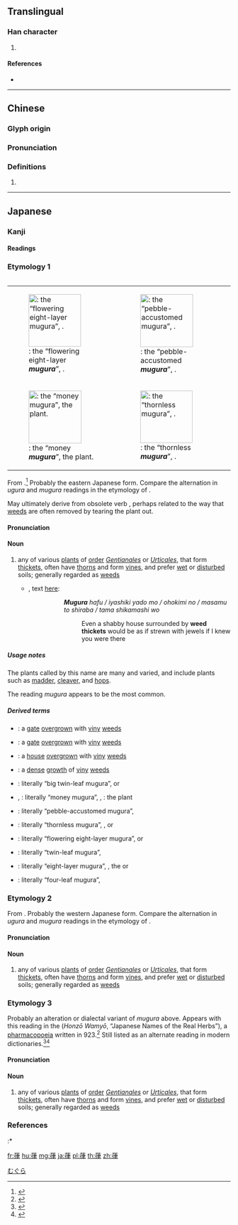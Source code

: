 {{character info/new}}
==Translingual==

===Han character===
{{Han char|rn=140|rad=艸|as=09|sn=12|four=44257|canj=THOQ|ids=⿱艹律}}

# {{defn|Han|sort=艸09}}

====References====
* {{Han ref|kx=1044.130|dkj=31397|dj=1505.090|hdz=53252.040|uh=844E|ud=33870|bh=DFD0|bd=57296}}

----

==Chinese==
{{zh-forms}}

===Glyph origin===
{{Han etym}}

===Pronunciation===
{{zh-pron
|m=lǜ
|c=leot6
|mc=y
|oc=y
|cat=
}}

===Definitions===
{{zh-hanzi}}

# {{rfdef|zh}}

----

==Japanese==

===Kanji===
{{ja-kanji|grade=|rs=艸09}}

====Readings====
{{ja-readings
|goon=[[りち]] (richi)
|kanon=[[りつ]] (ritsu)
|kun=[[むぐら]] (mugura), [[うぐら]] (ugura) {{non-joyo-reading}}, [[もぐら]] (mogura) {{non-joyo-reading}}
|nanori=[[つ]] (tsu)
}}

===Etymology 1===
<div style="float:right;">
{{wikipedia|lang=ja|ムグラ}}
{| style="float:right;padding:0px;margin-right:-5px;clear:both;"
| [[File:Sherardia_arvensis4.jpg|thumb|none|118px|{{m|ja|花八重葎|tr=hana yae mugura}}: the “flowering eight-layer '''''mugura'''''”, {{vern|field madder}}.]]
| [[File:Hedyotis_biflora_var_parvifolia_flower02.jpg|thumb|none|119px|{{m|ja|磯馴葎|tr=sonare mugura}}: the “pebble-accustomed '''''mugura'''''”, {{taxlink|Hedyotis biflora|species|noshow=1}}.]]
|-
| [[File:Humulus_Japonicus_14OCT2007.jpg|thumb|none|119px|{{m|ja|金葎|tr=kana mugura}}: the “money '''''mugura'''''”, the {{vern|Japanese hop}} plant.]]
| [[File:Galium.mollugo.5961.Liosi.jpg|thumb|none|118px|{{m|ja|刺無葎|tr=toge nashi mugura}}: the “thornless '''''mugura'''''”, {{vern|false baby's breath}}.]]
|}
</div>
{{ja-kanjitab|yomi=k|むぐら}}
From {{etyl|ojp|ja|sort=むぐら}}.<ref name="KDJ">{{R:Kokugo Dai Jiten}}</ref> Probably the eastern Japanese form. Compare the alternation in ''ugura'' and ''mugura'' readings in the etymology of {{m|ja|土竜}}.

May ultimately derive from obsolete verb {{m|ja|剥る|tr=mukuru||to peel off, to tear off}}, perhaps related to the way that [[weed]]s are often removed by tearing the plant out.

====Pronunciation====
{{ja-pron|yomi=k|むぐら|acc=0|acc_ref=DJR}}

====Noun====
{{ja-noun|むぐら}}

# any of various [[plant]]s of [[order]] ''[[Gentianales]]'' or ''[[Urticales]]'', that form [[thicket]]s, often have [[thorn]]s and form [[vine]]s, and prefer [[wet]] or [[disturbed]] soils; generally regarded as [[weed]]s
#* {{RQ:Manyoshu|19|4270}}, text [http://jti.lib.virginia.edu/japanese/manyoshu/Man19Yo.html#4270 here]:
#*: {{lang|ja|'''牟具良'''波布 / 伊也之伎屋戸母 / 大皇之 / 座牟等知者 / 玉之可麻思乎}}
#*: {{lang|ja|'''葎'''延ふ / 賎しき宿も / 大君の / 座さむと知らば / 玉敷かましを}}
#*:: {{lang|ja|'''むぐら''' はふ / いやしき やど も / おほきみ の / まさむ と しらば / たま しかまし を}}
#*:: '''''Mugura''' hafu / iyashiki yado mo / ohokimi no / masamu to shiraba / tama shikamashi wo''
#*::: Even a shabby house surrounded by '''weed thickets''' would be as if strewn with jewels if I knew you were there

=====Usage notes=====
The plants called by this name are many and varied, and include plants such as [[madder]], [[cleaver]], and [[hop]]s.

The reading ''mugura'' appears to be the most common.

{{U:ja:biology|ムグラ}}

=====Derived terms=====
{{der-top}}
* {{ja-r|葎が門|むぐら が かど}}: a [[gate]] [[overgrown]] with [[viny]] [[weed]]s
* {{ja-r|葎の門|むぐら の かど}}: a [[gate]] [[overgrown]] with [[viny]] [[weed]]s
* {{ja-r|葎の宿|むぐら の やど}}: a [[house]] [[overgrown]] with [[viny]] [[weed]]s
* {{ja-r|葎生|むぐらふ}}: a [[dense]] [[growth]] of [[viny]] [[weed]]s
{{der-mid}}
* {{ja-r|大双葉葎|おおふたば むぐら}}: literally “big twin-leaf mugura”, {{taxlink|Diodella teres|species|noshow=1}} or {{vern|poorjoe}}
* {{ja-r|金葎|かな むぐら}}, {{ja-r|葎草|かな むぐら}}: literally “money mugura”, {{taxlink|Humulus japonicus|species|noshow=1}}, {{taxlink|Humulus scandens|species|noshow=1}}: the {{vern|Japanese hop}} plant
* {{ja-r|磯馴葎|そなれ むぐら}}: literally “pebble-accustomed mugura”, {{taxlink|Hedyotis biflora var. parvifolia|variety|noshow=1}}
* {{ja-r|刺無葎|とげなし むぐら}}: literally “thornless mugura”, {{taxlink|Galium mollugo|species|noshow=1}}, {{vern|false baby's breath}} or {{vern|hedge bedstraw}}
* {{ja-r|花八重葎|はな やえ むぐら}}: literally “flowering eight-layer mugura”, {{taxlink|Sherardia arvensis|species|noshow=1}} or {{vern|field madder}}
* {{ja-r|双葉葎|ふたば むぐら}}: literally “twin-leaf mugura”, {{taxlink|Hedyotis diffusa|species|noshow=1}}
* {{ja-r|八重葎|やえ むぐら}}: literally “eight-layer mugura”, {{taxlink|Galium spurium|species|noshow=1}}, the {{vern|false cleaver}} or {{vern|Marin County bedstraw}}
* {{ja-r|四葉葎|よつば むぐら}}: literally “four-leaf mugura”, {{taxlink|Galium trachyspermum|species|noshow=1}}
{{der-bottom}}

===Etymology 2===
{{ja-kanjitab|yomi=k|うぐら}}
From {{etyl|ojp|ja|sort=うぐら}}. Probably the western Japanese form. Compare the alternation in ''ugura'' and ''mugura'' readings in the etymology of {{m|ja|土竜}}.

====Pronunciation====
{{ja-pron|yomi=k|うぐら|acc=0}}

====Noun====
{{ja-noun|うぐら}}

# any of various [[plant]]s of [[order]] ''[[Gentianales]]'' or ''[[Urticales]]'', that form [[thicket]]s, often have [[thorn]]s and form [[vine]]s, and prefer [[wet]] or [[disturbed]] soils; generally regarded as [[weed]]s

===Etymology 3===
{{ja-kanjitab|yomi=k|もぐら}}
Probably an alteration or dialectal variant of ''mugura'' above. Appears with this reading in the {{lang|ja|本草和名}} (''Honzō Wamyō'', “Japanese Names of the Real Herbs”), a [[pharmacopoeia]] written in 923.<ref name="KDJ">{{R:Kokugo Dai Jiten}}</ref> Still listed as an alternate reading in modern dictionaries.<ref name="KDJ">{{R:Kokugo Dai Jiten}}</ref><ref name="DJR">{{R:Daijirin}}</ref>

====Pronunciation====
{{ja-pron|yomi=k|もぐら|acc=0|acc_ref=DJR}}

====Noun====
{{ja-noun|もぐら}}

# any of various [[plant]]s of [[order]] ''[[Gentianales]]'' or ''[[Urticales]]'', that form [[thicket]]s, often have [[thorn]]s and form [[vine]]s, and prefer [[wet]] or [[disturbed]] soils; generally regarded as [[weed]]s

===References===
<references/>
:* {{R:Honzo Wamyo}}

[[Category:ja:Plants|むぐら]]

[[fr:葎]]
[[hu:葎]]
[[mg:葎]]
[[ja:葎]]
[[pl:葎]]
[[th:葎]]
[[zh:葎]]